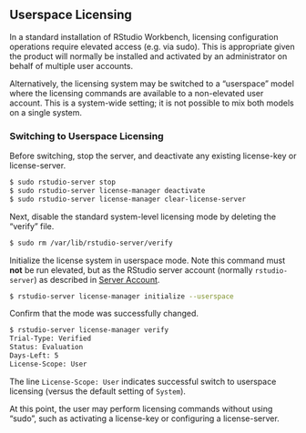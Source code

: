 ## Userspace Licensing

In a standard installation of RStudio Workbench, licensing configuration operations require elevated access (e.g. via sudo). This is appropriate given the product will normally be installed and activated by an administrator on behalf of multiple user accounts.

Alternatively, the licensing system may be switched to a "userspace" model where the licensing commands are available to a non-elevated user account. This is a system-wide setting; it is not possible to mix both models on a single system.

### Switching to Userspace Licensing

Before switching, stop the server, and deactivate any existing license-key or license-server.

```bash
$ sudo rstudio-server stop
$ sudo rstudio-server license-manager deactivate
$ sudo rstudio-server license-manager clear-license-server
```

Next, disable the standard system-level licensing mode by deleting the "verify" file.

```bash
$ sudo rm /var/lib/rstudio-server/verify
```

Initialize the license system in userspace mode. Note this command must **not** be run elevated, but as the RStudio server account (normally `rstudio-server`) as described in [Server Account](../access_and_security/server_permissions.qmd#server-account).

```bash
$ rstudio-server license-manager initialize --userspace
```

Confirm that the mode was successfully changed.

```bash
$ rstudio-server license-manager verify
Trial-Type: Verified
Status: Evaluation
Days-Left: 5
License-Scope: User
```

The line `License-Scope: User` indicates successful switch to userspace licensing (versus the default setting of `System`).

At this point, the user may perform licensing commands without using "sudo", such as activating a license-key or configuring a license-server.
